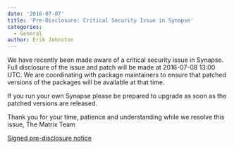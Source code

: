 ```yaml
---
date: '2016-07-07'
title: 'Pre-Disclosure: Critical Security Issue in Synapse'
categories:
  - General
author: Erik Johnston
---
```


We have recently been made aware of a critical security issue in Synapse. Full disclosure of the issue and patch will be made at 2016-07-08 13:00 UTC. We are coordinating with package maintainers to ensure that patched versions of the packages will be available at that time.

If you run your own Synapse please be prepared to upgrade as soon as the patched versions are released.

Thank you for your time, patience and understanding while we resolve this issue,
The Matrix Team

<a href="https://matrix.org/blog/wp-content/uploads/2016/07/predisclosure.signed.txt">Signed pre-disclosure notice</a>